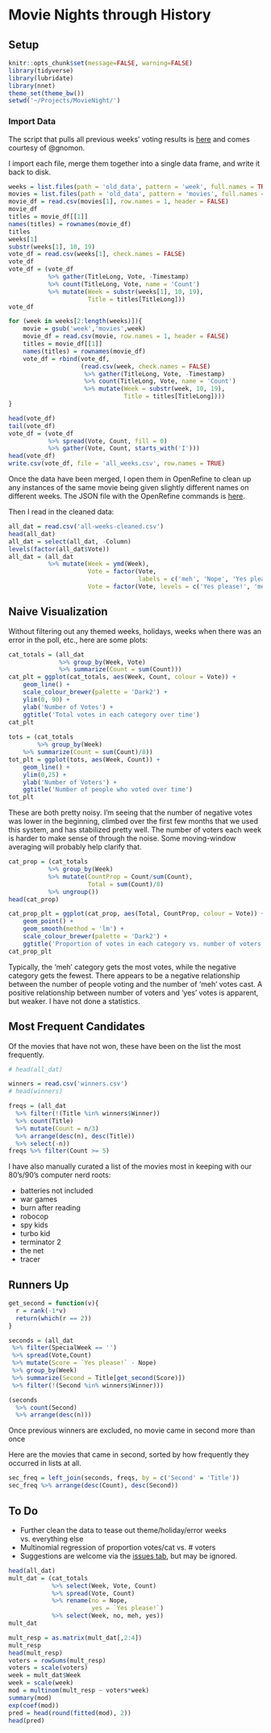 Movie Nights through History
===========================

Setup
------

```r
knitr::opts_chunk$set(message=FALSE, warning=FALSE)
library(tidyverse)
library(lubridate)
library(nnet)
theme_set(theme_bw())
setwd('~/Projects/MovieNight/')
```

### Import Data

The script that pulls all previous weeks' voting results is [here](./get_old.sh)
and comes courtesy of @gnomon.

I import each file, merge them together into a single data frame, and write it
back to disk.

```r
weeks = list.files(path = 'old_data', pattern = 'week', full.names = TRUE)
movies = list.files(path = 'old_data', pattern = 'movies', full.names = TRUE)
movie_df = read.csv(movies[1], row.names = 1, header = FALSE)
movie_df
titles = movie_df[[1]]
names(titles) = rownames(movie_df)
titles
weeks[1]
substr(weeks[1], 10, 19)
vote_df = read.csv(weeks[1], check.names = FALSE)
vote_df
vote_df = (vote_df
           %>% gather(TitleLong, Vote, -Timestamp)
           %>% count(TitleLong, Vote, name = 'Count') 
           %>% mutate(Week = substr(weeks[1], 10, 19),
                      Title = titles[TitleLong]))
vote_df

for (week in weeks[2:length(weeks)]){
    movie = gsub('week','movies',week)
    movie_df = read.csv(movie, row.names = 1, header = FALSE)
    titles = movie_df[[1]]
    names(titles) = rownames(movie_df)
    vote_df = rbind(vote_df,
                    (read.csv(week, check.names = FALSE)
                     %>% gather(TitleLong, Vote, -Timestamp)
                     %>% count(TitleLong, Vote, name = 'Count')
                     %>% mutate(Week = substr(week, 10, 19),
                                Title = titles[TitleLong])))
}

head(vote_df)
tail(vote_df)
vote_df = (vote_df
           %>% spread(Vote, Count, fill = 0)
           %>% gather(Vote, Count, starts_with('I')))
head(vote_df)
write.csv(vote_df, file = 'all_weeks.csv', row.names = TRUE)
```

Once the data have been merged, I open them in OpenRefine to clean up any 
instances of the same movie being given slightly different names on different
weeks. The JSON file with the OpenRefine commands is
[here](./open_refine_cleaning.json).

Then I read in the cleaned data:

```r
all_dat = read.csv('all-weeks-cleaned.csv')
head(all_dat)
all_dat = select(all_dat, -Column)
levels(factor(all_dat$Vote))
all_dat = (all_dat
           %>% mutate(Week = ymd(Week),
                      Vote = factor(Vote, 
                                    labels = c('meh', 'Nope', 'Yes please!')),
                      Vote = factor(Vote, levels = c('Yes please!', 'meh', 'Nope'))))
```

Naive Visualization
-------------------

Without filtering out any themed weeks, holidays, weeks when there was an error
in the poll, etc., here are some plots:

```r
cat_totals = (all_dat
              %>% group_by(Week, Vote)
              %>% summarize(Count = sum(Count)))
cat_plt = ggplot(cat_totals, aes(Week, Count, colour = Vote)) +
    geom_line() +
    scale_colour_brewer(palette = 'Dark2') +
    ylim(0, 90) +
    ylab('Number of Votes') +
    ggtitle('Total votes in each category over time')
cat_plt
    
tots = (cat_totals
        %>% group_by(Week)
    %>% summarize(Count = sum(Count)/8))
tot_plt = ggplot(tots, aes(Week, Count)) +
    geom_line() +
    ylim(0,25) +
    ylab('Number of Voters') +
    ggtitle('Number of people who voted over time')
tot_plt
```

These are both pretty noisy. I'm seeing that the number of negative votes was 
lower in the beginning, climbed over the first few months that we used this 
system, and has stabilized pretty well. The number of voters each week is harder
to make sense of through the noise. Some moving-window averaging will probably
help clarify that.

```r
cat_prop = (cat_totals
           %>% group_by(Week)
           %>% mutate(CountProp = Count/sum(Count),
                      Total = sum(Count)/8)
           %>% ungroup())
head(cat_prop)

cat_prop_plt = ggplot(cat_prop, aes(Total, CountProp, colour = Vote)) +
    geom_point() +
    geom_smooth(method = 'lm') +
    scale_colour_brewer(palette = 'Dark2') +
    ggtitle('Proportion of votes in each category vs. number of voters')
cat_prop_plt
```

Typically, the 'meh' category gets the most votes, while the negative category
gets the fewest. There appears to be a negative relationship between the number 
of people voting and the number of 'meh' votes cast. A positive relationship 
between number of voters and 'yes' votes is apparent, but weaker. 
I have not done a statistics.

Most Frequent Candidates
-------------------------

Of the movies that have not won, these have been on the list the most 
frequently.

```r
# head(all_dat)

winners = read.csv('winners.csv')
# head(winners)

freqs = (all_dat
  %>% filter(!(Title %in% winners$Winner))
  %>% count(Title)
  %>% mutate(Count = n/3)
  %>% arrange(desc(n), desc(Title))
  %>% select(-n))
freqs %>% filter(Count >= 5)
```

I have also manually curated a list of the movies most in keeping with our
80's/90's computer nerd roots:

* batteries not included
* war games
* burn after reading
* robocop
* spy kids
* turbo kid
* terminator 2
* the net
* tracer

Runners Up
----------

```r
get_second = function(v){
  r = rank(-1*v)
  return(which(r == 2))
}

seconds = (all_dat
 %>% filter(SpecialWeek == '')
 %>% spread(Vote,Count)
 %>% mutate(Score = `Yes please!` - Nope)
 %>% group_by(Week)
 %>% summarize(Second = Title[get_second(Score)])
 %>% filter(!(Second %in% winners$Winner)))

(seconds
  %>% count(Second)
  %>% arrange(desc(n)))
```

Once previous winners are excluded, no movie came in second more than once

Here are the movies that came in second, sorted by how frequently they
occurred in lists at all.

```r
sec_freq = left_join(seconds, freqs, by = c('Second' = 'Title'))
sec_freq %>% arrange(desc(Count), desc(Second))
```


To Do
-----

* Further clean the data to tease out theme/holiday/error weeks vs. everything
else
* Multinomial regression of proportion votes/cat vs. # voters
* Suggestions are welcome via the [issues 
tab](https://github.com/JCSzamosi/MovieNight/issues), but may be ignored.

```r
head(all_dat)
mult_dat = (cat_totals
            %>% select(Week, Vote, Count)
            %>% spread(Vote, Count)
            %>% rename(no = Nope, 
                       yes = `Yes please!`)
            %>% select(Week, no, meh, yes))
mult_dat

mult_resp = as.matrix(mult_dat[,2:4])
mult_resp
head(mult_resp)
voters = rowSums(mult_resp)
voters = scale(voters)
week = mult_dat$Week
week = scale(week)
mod = multinom(mult_resp ~ voters*week)
summary(mod)
exp(coef(mod))
pred = head(round(fitted(mod), 2))
head(pred)

```

